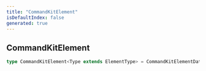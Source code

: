 ```yaml
---
title: "CommandKitElement"
isDefaultIndex: false
generated: true
---
```



<!-- This file was generated from the CommandKit source. Do not modify. Instead, re-run the "docgen" script -->


## CommandKitElement

<GenerationInfo sourceFile="packages/commandkit/src/components/common/element.ts" sourceLine="22" packageName="commandkit" />



```ts title="Signature"
type CommandKitElement<Type extends ElementType> = CommandKitElementData[Type]
```
